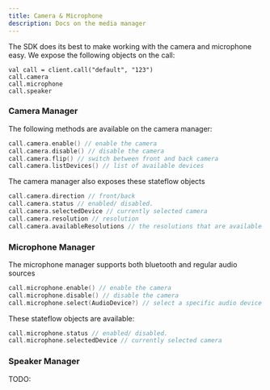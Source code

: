```yaml
---
title: Camera & Microphone
description: Docs on the media manager
---
```


The SDK does its best to make working with the camera and microphone easy.
We expose the following objects on the call:

```
val call = client.call("default", "123")
call.camera
call.microphone
call.speaker
```

### Camera Manager

The following methods are available on the camera manager:

```kotlin
call.camera.enable() // enable the camera
call.camera.disable() // disable the camera
call.camera.flip() // switch between front and back camera
call.camera.listDevices() // list of available devices
```

The camera manager also exposes these stateflow objects

```kotlin
call.camera.direction // front/back
call.camera.status // enabled/ disabled.
call.camera.selectedDevice // currently selected camera
call.camera.resolution // resolution
call.camera.availableResolutions // the resolutions that are available
```

### Microphone Manager

The microphone manager supports both bluetooth and regular audio sources

```kotlin
call.microphone.enable() // enable the camera
call.microphone.disable() // disable the camera
call.microphone.select(AudioDevice?) // select a specific audio device
```

These stateflow objects are available:

```kotlin
call.microphone.status // enabled/ disabled.
call.microphone.selectedDevice // currently selected camera
```

### Speaker Manager


TODO: